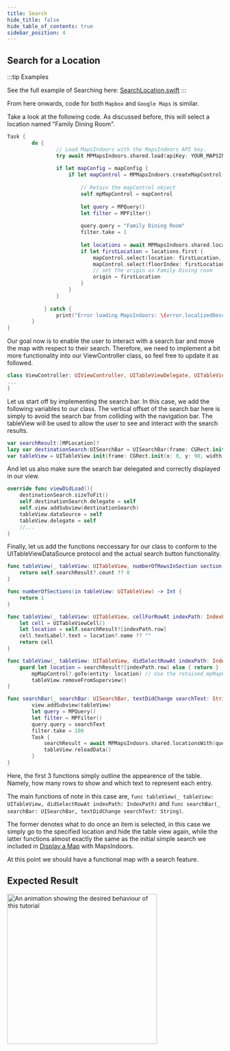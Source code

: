```yaml
---
title: Search
hide_title: false
hide_table_of_contents: true
sidebar_position: 4
---
```


## Search for a Location
:::tip Examples

See the full example of Searching here: [SearchLocation.swift](https://github.com/MapsPeople/MapsIndoorsSDK-iOS-Examples/blob/main/MapsIndoorsSDK-iOS-Examples/Getting%20Started/SearchLocation.swift)
:::

From here onwards, code for both `Mapbox` and `Google Maps` is similar.

Take a look at the following code. As discussed before, this will select a location named "Family Dining Room".

```swift
Task {
        do {
                // Load MapsIndoors with the MapsIndoors API key.
                try await MPMapsIndoors.shared.load(apiKey: YOUR_MAPSINDOORS_API_KEY)
                
                if let mapConfig = mapConfig {
                    if let mapControl = MPMapsIndoors.createMapControl(mapConfig: mapConfig) {
                        
                        // Retain the mapControl object
                        self.mpMapControl = mapControl
                        
                        let query = MPQuery()
                        let filter = MPFilter()
                        
                        query.query = "Family Dining Room"
                        filter.take = 1
                        
                        let locations = await MPMapsIndoors.shared.locationsWith(query: query, filter: filter)
                        if let firstLocation = locations.first {
                            mapControl.select(location: firstLocation, behavior: .default)
                            mapControl.select(floorIndex: firstLocation.floorIndex.intValue)
                            // set the origin as Family Dining room
                            origin = firstLocation
                        }
                    }
                }
                
            } catch {
                print("Error loading MapsIndoors: \(error.localizedDescription)")
        }
}
```

Our goal now is to enable the user to interact with a search bar and move the map with respect to their search. Therefore, we need to implement a bit more functionality into our ViewController class, so feel free to update it as followed.

```swift
class ViewController: UIViewController, UITableViewDelegate, UITableViewDataSource, UISearchBarDelegate {
...
}
```

Let us start off by implementing the search bar. In this case, we add the following variables to our class. The vertical offset of the search bar here is simply to avoid the search bar from colliding with the navigation bar. The tableView will be used to allow the user to see and interact with the search results.

```swift
var searchResult:[MPLocation]?
lazy var destinationSearch:UISearchBar = UISearchBar(frame: CGRect.init(x: 0, y: 40, width: 0, height: 0))
var tableView = UITableView.init(frame: CGRect.init(x: 0, y: 90, width: UIScreen.main.bounds.width, height: UIScreen.main.bounds.height))
```

And let us also make sure the search bar delegated and correctly displayed in our view.

```swift
override func viewDidLoad(){
    destinationSearch.sizeToFit()
    self.destinationSearch.delegate = self
    self.view.addSubview(destinationSearch)
    tableView.dataSource = self
    tableView.delegate = self
    //...
}
```

Finally, let us add the functions neccessary for our class to conform to the UITableViewDataSource protocol and the actual search button functionality.

```swift
func tableView(_ tableView: UITableView, numberOfRowsInSection section: Int) -> Int {
    return self.searchResult?.count ?? 0
}

func numberOfSections(in tableView: UITableView) -> Int {
    return 1
}

func tableView(_ tableView: UITableView, cellForRowAt indexPath: IndexPath) -> UITableViewCell {
    let cell = UITableViewCell()
    let location = self.searchResult?[indexPath.row]
    cell.textLabel?.text = location?.name ?? ""
    return cell
}

func tableView(_ tableView: UITableView, didSelectRowAt indexPath: IndexPath) {
    guard let location = searchResult?[indexPath.row] else { return }
        mpMapControl?.goTo(entity: location) // Use the retained mpMapControl object
        tableView.removeFromSuperview()
}

func searchBar(_ searchBar: UISearchBar, textDidChange searchText: String) {
        view.addSubview(tableView)
        let query = MPQuery()
        let filter = MPFilter()
        query.query = searchText
        filter.take = 100
        Task {
            searchResult = await MPMapsIndoors.shared.locationsWith(query: query, filter: filter)
            tableView.reloadData()
        }
}
```

Here, the first 3 functions simply outline the appearence of the table. Namely, how many rows to show and which text to represent each entry.

The main functions of note in this case are, `func tableView(_ tableView: UITableView, didSelectRowAt indexPath: IndexPath)` and `func searchBar(_ searchBar: UISearchBar, textDidChange searchText: String)`.

The former denotes what to do once an item is selected, in this case we simply go to the specified location and hide the table view again, while the latter functions almost exactly the same as the initial simple search we included in [Display a Map](/getting-started/ios/display-a-map/) with MapsIndoors.

At this point we should have a functional map with a search feature.

## Expected Result

<img src="/img/getting-started/ios_search.gif" alt="An animation showing the desired behaviour of this tutorial" width="350"/>
